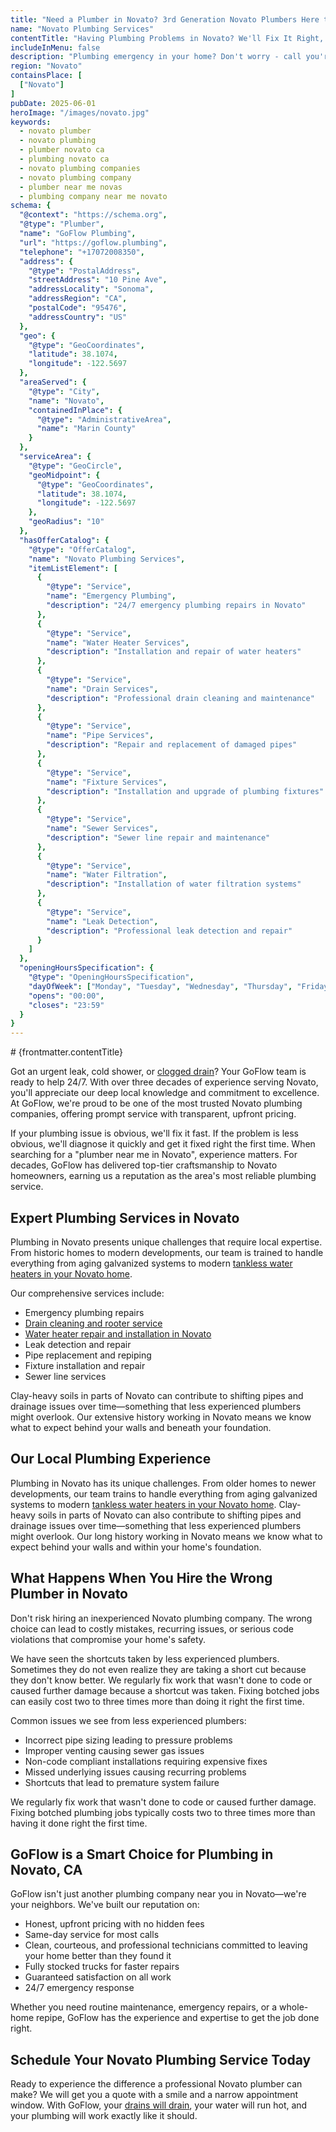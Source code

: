 ```yaml
---
title: "Need a Plumber in Novato? 3rd Generation Novato Plumbers Here to Help 24/7 with upfront pricing"
name: "Novato Plumbing Services"
contentTitle: "Having Plumbing Problems in Novato? We'll Fix It Right, Right Now"
includeInMenu: false
description: "Plumbing emergency in your home? Don't worry - call you're 3rd Generation Novato Plumbers here to help with upfront pricing. Urgent repairs to new installations, our family-owned team will treat your home like our own. No surprises, just honest work from people who care."
region: "Novato"
containsPlace: [
  ["Novato"]
]
pubDate: 2025-06-01
heroImage: "/images/novato.jpg"
keywords:
  - novato plumber
  - novato plumbing
  - plumber novato ca
  - plumbing novato ca
  - novato plumbing companies
  - novato plumbing company
  - plumber near me novas
  - plumbing company near me novato
schema: {
  "@context": "https://schema.org",
  "@type": "Plumber",
  "name": "GoFlow Plumbing",
  "url": "https://goflow.plumbing",
  "telephone": "+17072008350",
  "address": {
    "@type": "PostalAddress",
    "streetAddress": "10 Pine Ave",
    "addressLocality": "Sonoma",
    "addressRegion": "CA",
    "postalCode": "95476",
    "addressCountry": "US"
  },
  "geo": {
    "@type": "GeoCoordinates",
    "latitude": 38.1074,
    "longitude": -122.5697
  },
  "areaServed": {
    "@type": "City",
    "name": "Novato",
    "containedInPlace": {
      "@type": "AdministrativeArea",
      "name": "Marin County"
    }
  },
  "serviceArea": {
    "@type": "GeoCircle",
    "geoMidpoint": {
      "@type": "GeoCoordinates",
      "latitude": 38.1074,
      "longitude": -122.5697
    },
    "geoRadius": "10"
  },
  "hasOfferCatalog": {
    "@type": "OfferCatalog",
    "name": "Novato Plumbing Services",
    "itemListElement": [
      {
        "@type": "Service",
        "name": "Emergency Plumbing",
        "description": "24/7 emergency plumbing repairs in Novato"
      },
      {
        "@type": "Service",
        "name": "Water Heater Services",
        "description": "Installation and repair of water heaters"
      },
      {
        "@type": "Service",
        "name": "Drain Services",
        "description": "Professional drain cleaning and maintenance"
      },
      {
        "@type": "Service",
        "name": "Pipe Services",
        "description": "Repair and replacement of damaged pipes"
      },
      {
        "@type": "Service",
        "name": "Fixture Services",
        "description": "Installation and upgrade of plumbing fixtures"
      },
      {
        "@type": "Service",
        "name": "Sewer Services",
        "description": "Sewer line repair and maintenance"
      },
      {
        "@type": "Service",
        "name": "Water Filtration",
        "description": "Installation of water filtration systems"
      },
      {
        "@type": "Service",
        "name": "Leak Detection",
        "description": "Professional leak detection and repair"
      }
    ]
  },
  "openingHoursSpecification": {
    "@type": "OpeningHoursSpecification",
    "dayOfWeek": ["Monday", "Tuesday", "Wednesday", "Thursday", "Friday", "Saturday", "Sunday"],
    "opens": "00:00",
    "closes": "23:59"
  }
}
---
```


<article>
  # {frontmatter.contentTitle}

  Got an urgent leak, cold shower, or [clogged drain](/drain-cleaning-novato/)? Your GoFlow team is ready to help 24/7.
  With over three decades of experience serving Novato, you'll appreciate our deep local knowledge and commitment to excellence.
  At GoFlow, we're proud to be one of the most trusted Novato plumbing companies, offering prompt service with transparent, upfront pricing.
  
  If your plumbing issue is obvious, we'll fix it fast.
  If the problem is less obvious, we'll diagnose it quickly and get it fixed right the first time.
  When searching for a "plumber near me in Novato", experience matters.
  For decades, GoFlow has delivered top-tier craftsmanship to Novato homeowners, earning us a reputation as the area's most reliable plumbing service.

  ## Expert Plumbing Services in Novato

  Plumbing in Novato presents unique challenges that require local expertise.
  From historic homes to modern developments, our team is trained to handle everything from aging galvanized systems to modern [tankless water heaters in your Novato home](/water-heater-repair-novato/).
  
  Our comprehensive services include:
  - Emergency plumbing repairs
  - [Drain cleaning and rooter service](/drain-cleaning-novato/)
  - [Water heater repair and installation in Novato](/water-heater-repair-novato/)
  - Leak detection and repair
  - Pipe replacement and repiping
  - Fixture installation and repair
  - Sewer line services
  
  Clay-heavy soils in parts of Novato can contribute to shifting pipes and drainage issues over time—something that less experienced plumbers might overlook.
  Our extensive history working in Novato means we know what to expect behind your walls and beneath your foundation.

  ## Our Local Plumbing Experience

  Plumbing in Novato has its unique challenges.
  From older homes to newer developments, our team trains to handle everything from aging galvanized systems to modern [tankless water heaters in your Novato home](/water-heater-repair-novato/).
  Clay-heavy soils in parts of Novato can also contribute to shifting pipes and drainage issues over time—something that less experienced plumbers might overlook.
  Our long history working in Novato means we know what to expect behind your walls and within your home's foundation.

  ## What Happens When You Hire the Wrong Plumber in Novato

  Don't risk hiring an inexperienced Novato plumbing company.
  The wrong choice can lead to costly mistakes, recurring issues, or serious code violations that compromise your home's safety.

  We have seen the shortcuts taken by less experienced plumbers.
  Sometimes they do not even realize they are taking a short cut because they don't know better.
  We regularly fix work that wasn't done to code or caused further damage because a shortcut was taken.
  Fixing botched jobs can easily cost two to three times more than doing it right the first time.
  
  Common issues we see from less experienced plumbers:
  - Incorrect pipe sizing leading to pressure problems
  - Improper venting causing sewer gas issues
  - Non-code compliant installations requiring expensive fixes
  - Missed underlying issues causing recurring problems
  - Shortcuts that lead to premature system failure
  
  We regularly fix work that wasn't done to code or caused further damage.
  Fixing botched plumbing jobs typically costs two to three times more than having it done right the first time.

  ## GoFlow is a Smart Choice for Plumbing in Novato, CA

  GoFlow isn't just another plumbing company near you in Novato—we're your neighbors.
  We've built our reputation on:
  - Honest, upfront pricing with no hidden fees
  - Same-day service for most calls
  - Clean, courteous, and professional technicians committed to leaving your home better than they found it
  - Fully stocked trucks for faster repairs
  - Guaranteed satisfaction on all work
  - 24/7 emergency response
  
  Whether you need routine maintenance, emergency repairs, or a whole-home repipe, GoFlow has the experience and expertise to get the job done right.

  ## Schedule Your Novato Plumbing Service Today

  Ready to experience the difference a professional Novato plumber can make?
  We will get you a quote with a smile and a narrow appointment window.
  With GoFlow, your [drains will drain](/drain-cleaning-novato/), your water will run hot, and your plumbing will work exactly like it should.
</article>
